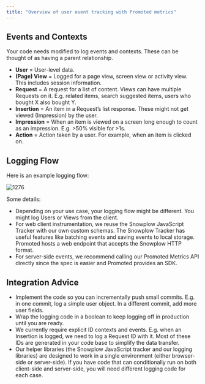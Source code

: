 ```yaml
---
title: "Overview of user event tracking with Promoted metrics"
---
```


## Events and Contexts

Your code needs modified to log events and contexts. These can be thought of as having a parent relationship.

* **User** \= User-level data.
* **(Page) View** \= Logged for a page view, screen view or activity view. This includes session information.
* **Request** \= A request for a list of content. Views can have multiple Requests on it. E.g. related items, search suggested items, users who bought X also bought Y.
* **Insertion** \= An item in a Request’s list response. These might not get viewed (Impression) by the user.
* **Impression** \= When an item is viewed on a screen long enough to count as an impression. E.g. >50% visible for >1s.
* **Action** \= Action taken by a user. For example, when an item is clicked on.

## Logging Flow

Here is an example logging flow:

![1276](/images/d4190d2-Screen_Shot_2022-03-10_at_2.15.19_PM.png "Screen Shot 2022-03-10 at 2.15.19 PM.png") 

Some details:

* Depending on your use case, your logging flow might be different. You might log Users or Views from the client.
* For web client instrumentation, we reuse the Snowplow JavaScript Tracker with our own custom schemas. The Snowplow Tracker has useful features like batching events and saving events to local storage. Promoted hosts a web endpoint that accepts the Snowplow HTTP format.
* For server-side events, we recommend calling our Promoted Metrics API directly since the spec is easier and Promoted provides an SDK.

## Integration Advice

* Implement the code so you can incrementally push small commits. E.g. in one commit, log a simple user object. In a different commit, add more user fields.
* Wrap the logging code in a boolean to keep logging off in production until you are ready.
* We currently require explicit ID contexts and events. E.g. when an Insertion is logged, we need to log a Request ID with it. Most of these IDs are generated in your code base to simplify the data transfer.
* Our helper libraries (the Snowplow JavaScript tracker and our logging libraries) are designed to work in a single environment (either browser-side or server-side). If you have code that can conditionally run on both client-side and server-side, you will need different logging code for each case.